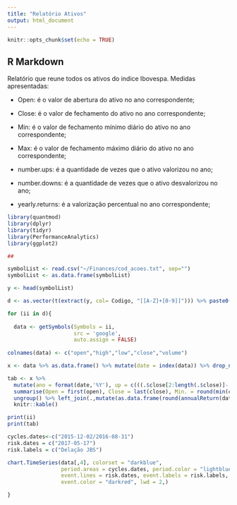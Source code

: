 ```yaml
---
title: "Relatório Ativos"
output: html_document
---
```


```r
knitr::opts_chunk$set(echo = TRUE)
```

## R Markdown

Relatório que reune todos os ativos do indice Ibovespa. Medidas apresentadas:

* Open: é o valor de abertura do ativo no ano correspondente;

* Close: é o valor de fechamento do ativo no ano correspondente;

* Min: é o valor de fechamento mínimo diário do ativo no ano correspondente;

* Max: é o valor de fechamento máximo diário do ativo no ano correspondente;

* number.ups: é a quantidade de vezes que o ativo valorizou no ano;

* number.downs: é a quantidade de vezes que o ativo desvalorizou no ano;

* yearly.returns: é a valorização percentual no ano correspondente;



```r


library(quantmod)
library(dplyr)
library(tidyr)
library(PerformanceAnalytics)
library(ggplot2)

## 

symbolList <- read.csv("~/Finances/cod_acoes.txt", sep="")  
symbolList <- as.data.frame(symbolList)

y <- head(symbolList)

d <- as.vector(t(extract(y, col= Codigo, "[[A-Z]+[0-9]]"))) %>% paste0("BVMF:",.)

for (ii in d){
  
  data <- getSymbols(Symbols = ii,
                     src = 'google', 
                     auto.assign = FALSE)
  
colnames(data) <- c("open","high","low","close","volume")  

x <- data %>% as.data.frame() %>% mutate(date = index(data)) %>% drop_na() 

tab <- x %>% 
  mutate(ano = format(date,'%Y'), up = c(((.$close[2:length(.$close)]-.$close[1:length(.$close)-1])>0),"NA")) %>% group_by(ano) %>%
  summarise(Open = first(open), Close = last(close), Min. = round(min(close,na.rm = TRUE),2), Max. = max(close,na.rm = TRUE), number.ups = sum(up=='TRUE'), number.downs = sum(up=='FALSE')) %>%
  ungroup() %>% left_join(.,mutate(as.data.frame(round(annualReturn(data),3)), ano = format(index(annualReturn(data)), '%Y'))) %>%
  knitr::kable()

print(ii)
print(tab)

cycles.dates<-c("2015-12-02/2016-08-31")
risk.dates = c("2017-05-17")
risk.labels = c("Delação JBS")

chart.TimeSeries(data[,4], colorset = "darkblue", 
                 period.areas = cycles.dates, period.color = "lightblue",
                 event.lines = risk.dates, event.labels = risk.labels, 
                 event.color = "darkred", lwd = 2,)  

}

```


